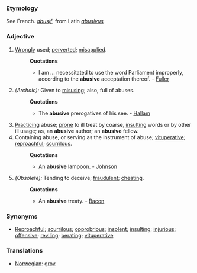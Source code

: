 ===Etymology===
See French. ''[[abusif]]'', from Latin ''[[abusivus]]''
===Adjective===
#[[Wrongly]] used; [[perverted]]; [[misapplied]].
#:'''Quotations'''
#:*I am ... necessitated to use the word Parliament improperly, according to the '''abusive''' acceptation thereof. - [[Fuller]]
#''(Archaic):'' Given to [[misusing]]; also, full of abuses.
#:'''Quotations'''
#:*The '''abusive''' prerogatives of his see. - [[Hallam]]
#[[Practicing]] abuse; [[prone]] to ill treat by coarse, [[insulting]] words or by other ill usage; as, an '''abusive''' author; an '''abusive''' fellow.
#Containing abuse, or serving as the instrument of abuse; [[vituperative]]; [[reproachful]]; [[scurrilous]].
#:'''Quotations'''
#:*An '''abusive''' lampoon. - [[Johnson]]
#''(Obsolete):'' Tending to deceive; [[fraudulent]]; [[cheating]]. 
#:'''Quotations'''
#:*An '''abusive''' treaty. - [[Bacon]]
===Synonyms===
*[[Reproachful]]; [[scurrilous]]; [[opprobrious]]; [[insolent]]; [[insulting]]; [[injurious]]; [[offensive]]; [[reviling]]; [[berate| berating]]; [[vituperative]]

===Translations===
*[[Norwegian]]: [[grov]]